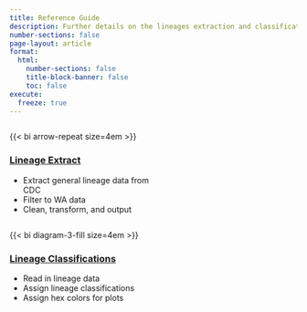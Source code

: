 ```yaml
---
title: Reference Guide
description: Further details on the lineages extraction and classification code
number-sections: false
page-layout: article
format: 
  html: 
    number-sections: false
    title-block-banner: false
    toc: false
execute: 
  freeze: true
---
```


::::{.container}

:::{.column width="50%"}

{{< bi arrow-repeat size=4em >}}

### [Lineage Extract](lineages.qmd)

-   Extract general lineage data from CDC
-   Filter to WA data
-   Clean, transform, and output

:::

:::{.column width="50%"}

{{< bi diagram-3-fill size=4em >}}


### [Lineage Classifications](lineages_classification.qmd)

-   Read in lineage data
-   Assign lineage classifications
-   Assign hex colors for plots


:::


::::
